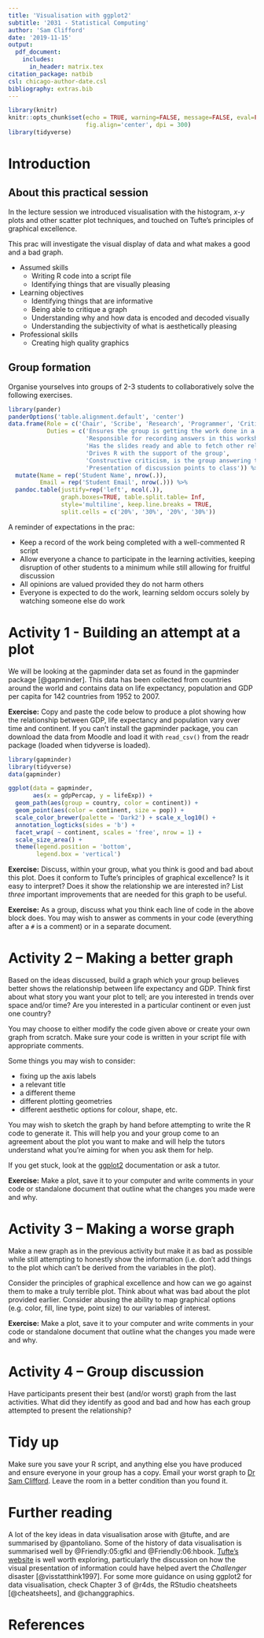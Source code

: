 ```yaml
---
title: 'Visualisation with ggplot2'
subtitle: '2031 - Statistical Computing'
author: 'Sam Clifford'
date: '2019-11-15'
output: 
  pdf_document:
    includes:
      in_header: matrix.tex
citation_package: natbib
csl: chicago-author-date.csl
bibliography: extras.bib
---
```



```r
library(knitr)
knitr::opts_chunk$set(echo = TRUE, warning=FALSE, message=FALSE, eval=FALSE,
                      fig.align='center', dpi = 300)
library(tidyverse)
```

# Introduction

## About this practical session

In the lecture session we introduced visualisation with the histogram, $x$-$y$ plots and other scatter plot techniques, and touched on Tufte's principles of graphical excellence.

This prac will investigate the visual display of data and what makes a good and a bad graph.

* Assumed skills
    - Writing R code into a script file
    - Identifying things that are visually pleasing
* Learning objectives
    - Identifying things that are informative
    - Being able to critique a graph
    - Understanding why and how data is encoded and decoded visually
    - Understanding the subjectivity of what is aesthetically pleasing
* Professional skills
    - Creating high quality graphics

## Group formation

Organise yourselves into groups of 2-3 students to collaboratively solve the following exercises.

<!-- Assign the following roles. Someone may need to take on multiple roles or you may need to split a role depending on the size of your group. -->

``` r
library(pander)
panderOptions('table.alignment.default', 'center')
data.frame(Role = c('Chair', 'Scribe', 'Research', 'Programmer', 'Critical Friend', 'Spokesperson'),
           Duties = c('Ensures the group is getting the work done in a timely manner and everyone gets a chance to contribute',
                      'Responsible for recording answers in this worksheet',
                      'Has the slides ready and able to fetch other relevant information online',
                      'Drives R with the support of the group',
                      'Constructive criticism, is the group answering the question?',
                      'Presentation of discussion points to class')) %>%
  mutate(Name = rep('Student Name', nrow(.)),
         Email = rep('Student Email', nrow(.))) %>%
  pandoc.table(justify=rep('left', ncol(.)),
               graph.boxes=TRUE, table.split.table= Inf,
               style='multiline', keep.line.breaks = TRUE,
               split.cells = c('20%', '30%', '20%', '30%'))

```

A reminder of expectations in the prac:

* Keep a record of the work being completed with a well-commented R script
* Allow everyone a chance to participate in the learning activities, keeping disruption of other students to a minimum while still allowing for fruitful discussion
* All opinions are valued provided they do not harm others
* Everyone is expected to do the work, learning seldom occurs solely by watching someone else do work

# Activity 1 - Building an attempt at a plot

We will be looking at the gapminder data set as found in the gapminder package [@gapminder]. This data has been collected from countries around the world and contains data on life expectancy, population and GDP per capita for 142 countries from 1952 to 2007.

**Exercise:** Copy and paste the code below to produce a plot showing how the relationship between GDP, life expectancy and population vary over time and continent. If you can't install the gapminder package, you can download the data from Moodle and load it with `read_csv()` from the readr package (loaded when tidyverse is loaded).

\small

``` r
library(gapminder)
library(tidyverse)
data(gapminder)

ggplot(data = gapminder,
       aes(x = gdpPercap, y = lifeExp)) +
  geom_path(aes(group = country, color = continent)) +
  geom_point(aes(color = continent, size = pop)) +
  scale_color_brewer(palette = 'Dark2') + scale_x_log10() +
  annotation_logticks(sides = 'b') + 
  facet_wrap( ~ continent, scales = 'free', nrow = 1) +
  scale_size_area() +
  theme(legend.position = 'bottom',
        legend.box = 'vertical')

```

\normalsize

**Exercise:** Discuss, within your group, what you think is good and bad about this plot. Does it conform to Tufte's principles of graphical excellence? Is it easy to interpret? Does it show the relationship we are interested in? List *three* important improvements that are needed for this graph to be useful.

<!-- **Answer:** The plot shows each country's data connected by a line so it's clear that individual country's GDP and life expectancy changes over time in a sequence, although we don't know which direction along the line we are travelling forward in time. By separating each continent out, we can see the trends geographically, such as Europe being clustered quite closely and Africa being very scattered (lots of variation across space and time, rather than a nice orderly procession from bottom left to top right). Logarithmic axis helps put the lines at approximately 45 degree angles rather than as difficult to read logarithmic curves. The large points obscure the data. Continent is mapped to both colour and facet. It's hard to make comparisons across continents because the $x$ and $y$ scales are different, so we have to think very hard about whether Asia is richer or poorer than Europe, on average, and we may miss that there is very little overlap in the Oceania and Africa values. -->

<!-- Three things which might be worth changing: -->

<!-- 1. Same axis scaling -->
<!-- 2. Show less data (either fewer variables or fewer continents/years) -->
<!-- 3. Put time on the $x$ axis -->

**Exercise:** As a group, discuss what you think each line of code in the above block does. You may wish to answer as comments in your code (everything after a `#` is a comment) or in a separate document.

<!-- **Answer:** -->

<!-- ``` {r, eval=FALSE, fig.width = 8, fig.height = 3} -->
<!-- library(gapminder) # load package with data -->
<!-- library(tidyverse) # load package to manipulate and visualise data -->
<!-- data(gapminder)    # load the gapminder data -->

<!-- # make a plot with the gapminder data -->
<!-- ggplot(data = gapminder, -->
<!--        # put GDP as X variable and LE as Y -->
<!--        aes(x = gdpPercap, y = lifeExp)) + -->
<!--   # draw the X-Y pairs as a line, ordered by appearance in data frame -->
<!--   # group the lines by country and colour them by the continent -->
<!--   geom_path(aes(group = country, color = continent)) + -->
<!--   # draw points at each X-Y pair, coloured by continent and  -->
<!--   # with their size based on the POP variable -->
<!--   geom_point(aes(color = continent, size = pop)) + -->
<!--   # change the colour scheme from the default for any colour aesthetics -->
<!--   # make a logarithmic scale on the X axis -->
<!--   scale_color_brewer(palette = 'Dark2') + scale_x_log10() + -->
<!--   # put logarithmic ticks on the bottom X axis showing that we don't have -->
<!--   # a uniform scaling -->
<!--   annotation_logticks(sides = 'b') +  -->
<!--   # put each continent on its own set of axes, with all plots in one row -->
<!--   facet_wrap( ~ continent, scales = 'free', nrow = 1) + -->
<!--   # the size of the points, based on the POP variable, should have an area -->
<!--   # proportional to value of POP, rather than their radius -->
<!--   scale_size_area() + -->
<!--   # put the plot legend at the bottom and stack the variable keys vertically -->
<!--   theme(legend.position = 'bottom', -->
<!--         legend.box = 'vertical') -->

<!-- ``` -->

# Activity 2 -- Making a better graph

Based on the ideas discussed, build a graph which your group believes better shows the relationship between life expectancy and GDP. Think first about what story you want your plot to tell; are you interested in trends over space and/or time? Are you interested in a particular continent or even just one country?

You may choose to either modify the code given above or create your own graph from scratch. Make sure your code is written in your script file with appropriate comments.

Some things you may wish to consider: 

* fixing up the axis labels
* a relevant title
* a different theme
* different plotting geometries
* different aesthetic options for colour, shape, etc.

You may wish to sketch the graph by hand before attempting to write the R code to generate it. This will help you and your group come to an agreement about the plot you want to make and will help the tutors understand what you're aiming for when you ask them for help.

If you get stuck, look at the [ggplot2](https://ggplot2.tidyverse.org/reference/) documentation or ask a tutor. 

**Exercise:** Make a plot, save it to your computer and write comments in your code or standalone document that outline what the changes you made were and why.

<!-- **Answer:** There are many ways to do this, but a scatter plot which is static in time and shows the variability across space can help us avoid showing too much. Essentially we run out of things to reasonably change to show all dimensions of the data. -->

<!-- 1. Reduce number of variables shown -->
<!-- 2. Remove faceting, relying on colour to show difference -->
<!-- 3. Clarity around units of variables -->
<!-- 4. Human friendly axis labels -->

<!-- ``` {r, fig.height = 5, fig.width = 7, eval=TRUE} -->
<!-- p <- ggplot(data = filter(gapminder, year == 2007), -->
<!--        aes(x = gdpPercap/1000, y = lifeExp)) + -->
<!--   geom_point(aes(group  = country,# -->
<!--                  size   = pop*1e-6, -->
<!--                  color  = continent), -->
<!--              alpha = 0.75) + -->
<!--   scale_color_brewer(palette = "Dark2", name = "Continent") + -->
<!--   scale_x_log10() + -->
<!--   scale_size_area(name = "Population (millions)") + -->
<!--   theme_bw() + theme(legend.position = "bottom", legend.box = "vertical") + -->
<!--   xlab("GDP per capita, adjusted for inflation (1000 USD)") +  -->
<!--   ylab("Life expectancy at birth (years)") + -->
<!--     theme(panel.grid.minor.x = element_blank()) + -->
<!--     annotation_logticks(sides = "bt") -->

<!-- p -->

<!-- ``` -->

# Activity 3 -- Making a worse graph

Make a new graph as in the previous activity but make it as bad as possible while still attempting to honestly show the information (i.e. don't add things to the plot which can't be derived from the variables in the plot). 

Consider the principles of graphical excellence and how can we go against them to make a truly terrible plot. Think about what was bad about the plot provided earlier. Consider abusing the ability to map graphical options (e.g. color, fill, line type, point size) to our variables of interest.

**Exercise:** Make a plot, save it to your computer and write comments in your code or standalone document that outline what the changes you made were and why.

<!-- **Answer:** While the graph is already quite bad, we can make it worse by removing the focus on the relationship between GDP and LE, shifting one of them out of the $x$ and $y$ variables. -->

<!-- ``` {r, fig.height = 5, fig.width = 7, eval=TRUE} -->
<!-- p_bad <- ggplot(data = gapminder, -->
<!--                 aes(x = year - min(year), y = gdpPercap*pop)) + -->
<!--   geom_point(aes(fill = lifeExp, shape = continent, -->
<!--                  group = continent),  -->
<!--              position = position_dodge(width = 2.5)) + -->
<!--   #facet_wrap(~country, scales = "free_y") + -->
<!--   scale_y_log10() + -->
<!--   scale_shape_manual(values = 21:25) + -->
<!--   theme_dark() + -->
<!--   theme(legend.position = "left") + -->
<!--   scale_fill_gradientn(colours = rainbow(7), name = "Years") + -->
<!--   ylab("GDP") + -->
<!--   xlab("Time") + -->
<!--   geom_smooth(aes(color = continent), se=FALSE) -->

<!-- p_bad -->
<!-- ``` -->

<!-- Here we've made the following changes: -->

<!-- 1. Put time since first observation on $x$ axis without units -->
<!-- 2. Put GDP on the $y$ axis, an interesting choice given we want to look chiefly at how life expectancy changes over time -->
<!-- 3. Put coloured points and coloured lines on the graph, but the colours aren't related -->
<!-- 4. Continent is mapped to both shape and line colour -->
<!-- 5. Put life expectancy's legend label as "Years" -->
<!-- 6. Whitespace is added on the left of the plot around the legend, a waste of space -->
<!-- 7. No context for what GDP is (it's total national GDP, equal to per capita GDP multiplied by total population), and USD `1e13` is hard to contextualise (it should be increasing in steps of $10^3$, e.g. a million, billion, trillion for the major breaks) -->
<!-- 8. The position changes in continent help make it a little clearer that there are multiple continents within a year, but it ends up looking like measurements were taken a year earlier or later than they were. -->
<!-- 9. The dark colour scheme is too similar in intensity to some of the blue and purple points, obscuring them from our vision -->
<!-- 10. Chosen a rainbow colour scheme, which is notorious for having poor properties that visually focus on yellows, are not colourblind friendly and do not convert to greyscale easily on account of multiple regions having the same intensity. -->

# Activity 4 -- Group discussion

Have participants present their best (and/or worst) graph from the last activities. What did they identify as good and bad and how has each group attempted to present the relationship?

# Tidy up

Make sure you save your R script, and anything else you have produced and ensure everyone in your group has a copy. Email your worst graph to [Dr Sam Clifford](mailto:sam.clifford@lshtm.ac.uk). Leave the room in a better condition than you found it. 

# Further reading

A lot of the key ideas in data visualisation arose with @tufte, and are summarised by @pantoliano. Some of the history of data visualisation is summarised well by @Friendly:05:gfkl and @Friendly:06:hbook. [Tufte's website](https://www.edwardtufte.com/tufte/) is well worth exploring, particularly the discussion on how the visual presentation of information could have helped avert the *Challenger* disaster [@visstatthink1997]. For some more guidance on using ggplot2 for data visualisation, check Chapter 3 of @r4ds, the RStudio cheatsheets [@cheatsheets], and @changgraphics.

# References

\footnotesize